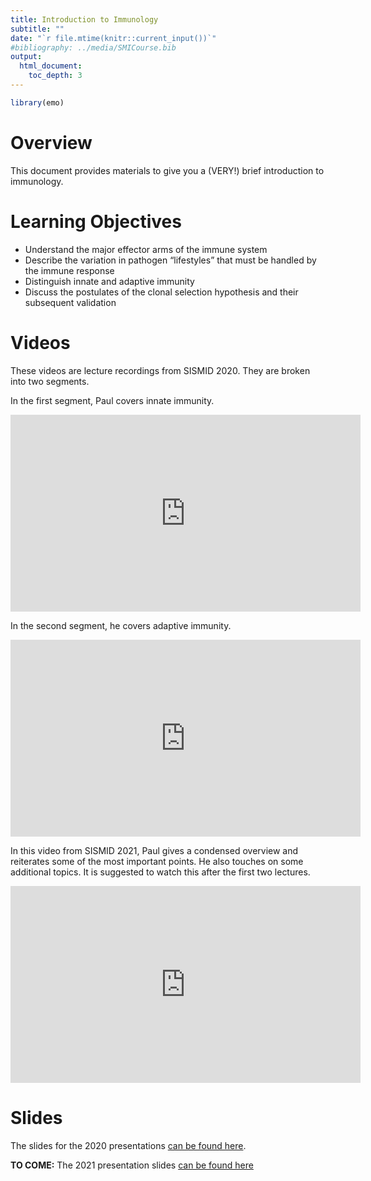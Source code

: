 ```yaml
---
title: Introduction to Immunology
subtitle: ""
date: "`r file.mtime(knitr::current_input())`"
#bibliography: ../media/SMICourse.bib
output: 
  html_document:
    toc_depth: 3
---
```


```r
library(emo)
```


# Overview
This document provides materials to give you a (VERY!) brief introduction to immunology.

# Learning Objectives
* Understand the major effector arms of the immune system
*  Describe the variation in pathogen “lifestyles” that must be handled by the immune response
* Distinguish innate and adaptive immunity
* Discuss the postulates of the clonal selection hypothesis and their subsequent validation


# Videos
These videos are lecture recordings from SISMID 2020. They are broken into two segments. 

In the first segment, Paul covers innate immunity.

<p>
<iframe width="560" height="315" src="https://www.youtube.com/embed/z3c4ZSmuTR0" frameborder="0" allow="accelerometer; autoplay; encrypted-media; gyroscope; picture-in-picture" allowfullscreen></iframe>
</p>


In the second segment, he covers adaptive immunity.

<p>
<iframe width="560" height="315" src="https://www.youtube.com/embed/d6IKOL-utNI" frameborder="0" allow="accelerometer; autoplay; encrypted-media; gyroscope; picture-in-picture" allowfullscreen></iframe>
</p>


In this video from SISMID 2021, Paul gives a condensed overview and reiterates some of the most important points. He also touches on some additional topics. It is suggested to watch this after the first two lectures.

<p>
<iframe width="560" height="315" src="https://www.youtube.com/embed/EaugVmqGjD0" frameborder="0" allow="accelerometer; autoplay; encrypted-media; gyroscope; picture-in-picture" allowfullscreen></iframe>
</p>



# Slides

The slides for the 2020 presentations [can be found here](./slides/Introduction_to_Immunology_Slides.pdf). 

**TO COME:** The 2021 presentation slides [can be found here](./slides/2021_Immunology_Highlights_Slides.pdf)

